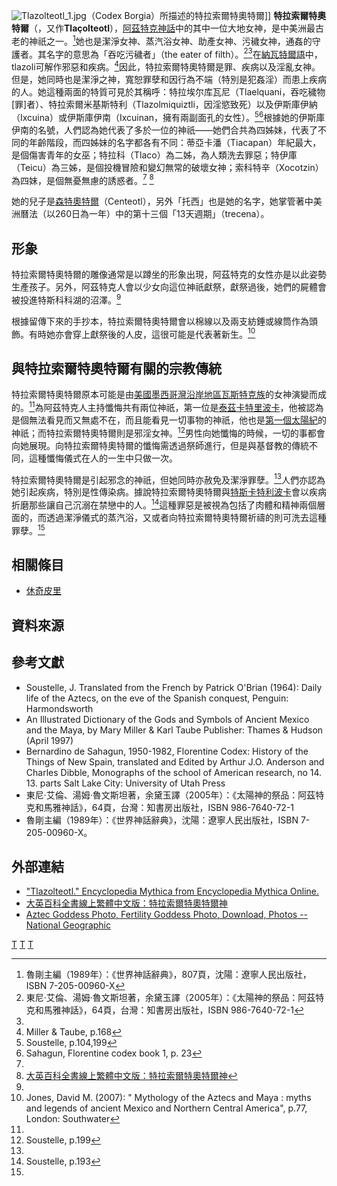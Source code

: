 [[File:Tlazolteotl_1.jpg|thumb]]（Codex Borgia）所描述的特拉索爾特奧特爾]]
'''特拉索爾特奧特爾'''（'''{{lang-nci|Tlazōlteōtl}}'''，又作'''Tlaçolteotl'''），[[阿茲特克神話|阿茲特克神話]]中的其中一位大地女神，是中美洲最古老的神祇之一。<ref name="lu">魯剛主編（1989年）：《世界神話辭典》，807頁，沈陽：遼寧人民出版社，ISBN 7-205-00960-X</ref>她也是潔淨女神、蒸汽浴女神、助產女神、污穢女神，通姦的守護者。其名字的意思為「吞吃污穢者」（the eater of filth）。<ref name="sun">東尼·艾倫、湯姆·魯文斯坦著，余黛玉譯（2005年）：《太陽神的祭品：阿茲特克和馬雅神話》，64頁，台灣：知書房出版社，ISBN 986-7640-72-1</ref><ref name="lu"/>在[[納瓦特爾語|納瓦特爾語]]中，tlazoli可解作邪惡和疾病。<ref name="mt">Miller & Taube, p.168</ref>因此，特拉索爾特奧特爾是罪、疾病以及淫亂女神。但是，她同時也是潔淨之神，寬恕罪孽和因行為不端（特別是犯姦淫）而患上疾病的人。她這種兩面的特質可見於其稱呼：特拉埃尔库瓦尼（Tlaelquani，吞吃穢物[罪]者）、特拉索爾米基斯特利（Tlazolmiquiztli，因淫慾致死）以及伊斯庫伊納（Ixcuina）或伊斯庫伊南（Ixcuinan，擁有兩副面孔的女性）。<ref>Soustelle, p.104,199</ref><ref name="s">Sahagun, Florentine codex book 1, p. 23</ref>根據她的伊斯庫伊南的名號，人們認為她代表了多於一位的神祇——她們合共為四姊妹，代表了不同的年齡階段，而四姊妹的名字都各有不同：蒂亞卡潘（Tiacapan）年紀最大，是個傷害青年的女巫；特拉科（Tlaco）為二姊，為人類洗去罪惡；特伊庫（Teicu）為三姊，是個投機冒險和變幻無常的破壞女神；索科特辛（Xocotzin）為四妹，是個無憂無慮的誘惑者。<ref name="s"/>
<ref>[http://www.wordpedia.eb.com/tbol/article?i=075331&db=big5&q=Tlazolteotl 大英百科全書線上繁體中文版：特拉索爾特奧特爾神]{{dead link|date=2018年1月 |bot=InternetArchiveBot |fix-attempted=yes }}</ref>

她的兒子是[[森特奧特爾|森特奧特爾]]（Centeotl），另外「托西」也是她的名字，她掌管著中美洲曆法（以260日為一年）中的第十三個「13天週期」（trecena）。

== 形象 ==
特拉索爾特奧特爾的雕像通常是以蹲坐的形象出現，阿茲特克的女性亦是以此姿勢生產孩子。另外，阿茲特克人會以少女向這位神祇獻祭，獻祭過後，她們的屍體會被投進特斯科科湖的沼澤。<ref name="sun"/>

根據留傳下來的手抄本，特拉索爾特奧特爾會以棉線以及兩支紡錘或線筒作為頭飾。有時她亦會穿上獻祭後的人皮，這很可能是代表著新生。<ref> Jones, David M. (2007): " Mythology of the Aztecs and Maya : myths and legends of ancient Mexico and Northern Central America", p.77, London: Southwater</ref>

== 與特拉索爾特奧特爾有關的宗教傳統 ==
特拉索爾特奧特爾原本可能是由[[美國墨西哥灣沿岸地區|美國墨西哥灣沿岸地區]][[瓦斯特克族|瓦斯特克族]]的女神演變而成的。<ref name="mt"/>為阿茲特克人主持懺悔共有兩位神祇，第一位是[[泰茲卡特里波卡|泰茲卡特里波卡]]，他被認為是個無法看見而又無處不在，而且能看見一切事物的神祇，他也是[[阿茲特克創世說|第一個太陽紀]]的神祇；而特拉索爾特奧特爾則是邪淫女神。<ref name="Soustelle">Soustelle, p.199</ref>男性向她懺悔的時候，一切的事都會向她展現。向特拉索爾特奧特爾的懺悔需透過祭師進行，但是與基督教的傳統不同，這種懺悔儀式在人的一生中只做一次。

特拉索爾特奧特爾是引起邪念的神祇，但她同時亦赦免及潔淨罪孽。<ref name="Soustelle"/>人們亦認為她引起疾病，特別是性傳染病。據說特拉索爾特奧特爾與[[特斯卡特利波卡|特斯卡特利波卡]]會以疾病折磨那些讓自己沉溺在禁戀中的人。<ref name="sss">Soustelle, p.193</ref>這種罪惡是被視為包括了肉體和精神兩個層面的，而透過潔淨儀式的蒸汽浴，又或者向特拉索爾特奧特爾祈禱的則可洗去這種罪孽。<ref name="sss"/>

== 相關條目 ==
*[[休奇皮里|休奇皮里]]

== 資料來源 ==
{{reflist}}

== 參考文獻 ==
* Soustelle, J. Translated from the French by Patrick O'Brian (1964): Daily life of the Aztecs, on the eve of the Spanish conquest, Penguin: Harmondsworth
* An Illustrated Dictionary of the Gods and Symbols of Ancient Mexico and the Maya, by Mary Miller & Karl Taube Publisher: Thames & Hudson (April 1997)
*Bernardino de Sahagun, 1950-1982, Florentine Codex: History of the Things of New Spain, translated and Edited by Arthur J.O. Anderson and Charles Dibble, Monographs of the school of American research, no 14. 13. parts Salt Lake City: University of Utah Press 
* 東尼·艾倫、湯姆·魯文斯坦著，余黛玉譯（2005年）：《太陽神的祭品：阿茲特克和馬雅神話》，64頁，台灣：知書房出版社，ISBN 986-7640-72-1 
* 魯剛主編（1989年）：《世界神話辭典》，沈陽：遼寧人民出版社，ISBN 7-205-00960-X。

== 外部連結 ==
*[http://www.pantheon.org/articles/t/tlazolteotl.html "Tlazolteotl." Encyclopedia Mythica from Encyclopedia Mythica Online.] {{Wayback|url=http://www.pantheon.org/articles/t/tlazolteotl.html |date=20150908000914 }}
*[http://www.wordpedia.eb.com/tbol/article?i=075331&db=big5&q=Tlazolteotl 大英百科全書線上繁體中文版：特拉索爾特奧特爾神]{{dead link|date=2018年1月 |bot=InternetArchiveBot |fix-attempted=yes }}
*[http://www.nationalgeographic.com/history/ancient/enlarge/aztec-goddess.html Aztec Goddess Photo, Fertility Goddess Photo, Download, Photos -- National Geographic] {{Wayback|url=http://www.nationalgeographic.com/history/ancient/enlarge/aztec-goddess.html |date=20160304223716 }}

{{commons|Tlazolteotl|特拉索爾特奧特爾}}
{{Aztec mythology}}
{{Authority control}}
[[Category:阿茲特克|T]]
[[Category:阿茲特克神話|T]]
[[Category:地母神|T]]